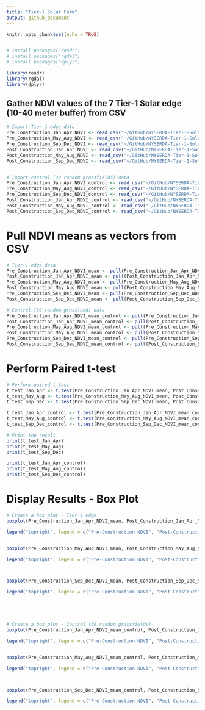 ```yaml
---
title: "Tier-1 Solar Farm"
output: github_document
---
```


```r
knitr::opts_chunk$set(echo = TRUE)


# install.packages("readr")
# install.packages("rgdal")
# install.packages("dplyr")

library(readr)
library(rgdal)
library(dplyr)
```

## Gather NDVI values of the 7 Tier-1 Solar edge (10-40 meter buffer) from CSV
```r
# Import Tier-1 edge data
Pre_Construction_Jan_Apr_NDVI <- read_csv("~/GitHub/NYSERDA-Tier-1-Solar-Farm-NDVI/results/Pre-Construction Jan-Apr NDVI.csv")
Pre_Construction_May_Aug_NDVI <- read_csv("~/GitHub/NYSERDA-Tier-1-Solar-Farm-NDVI/results/Pre-Construction May-Aug NDVI.csv")
Pre_Construction_Sep_Dec_NDVI <- read_csv("~/GitHub/NYSERDA-Tier-1-Solar-Farm-NDVI/results/Pre-Construction Sep-Dec NDVI.csv")
Post_Construction_Jan_Apr_NDVI <- read_csv("~/GitHub/NYSERDA-Tier-1-Solar-Farm-NDVI/results/Post-Construction Jan-Apr NDVI.csv")
Post_Construction_May_Aug_NDVI <- read_csv("~/GitHub/NYSERDA-Tier-1-Solar-Farm-NDVI/results/Post-Construction May-Aug NDVI.csv")
Post_Construction_Sep_Dec_NDVI <- read_csv("~/GitHub/NYSERDA-Tier-1-Solar-Farm-NDVI/results/Post-Construction Sep-Dec NDVI.csv")


# Import control (30 random grassfields) data
Pre_Construction_Jan_Apr_NDVI_control <- read_csv("~/GitHub/NYSERDA-Tier-1-Solar-Farm-NDVI/results/Pre-Construction Jan-Apr NDVI Control.csv")
Pre_Construction_May_Aug_NDVI_control <- read_csv("~/GitHub/NYSERDA-Tier-1-Solar-Farm-NDVI/results/Pre-Construction May-Aug NDVI Control.csv")
Pre_Construction_Sep_Dec_NDVI_control <- read_csv("~/GitHub/NYSERDA-Tier-1-Solar-Farm-NDVI/results/Pre-Construction Sep-Dec NDVI Control.csv")
Post_Construction_Jan_Apr_NDVI_control <- read_csv("~/GitHub/NYSERDA-Tier-1-Solar-Farm-NDVI/results/Post-Construction Jan-Apr NDVI Control.csv")
Post_Construction_May_Aug_NDVI_control <- read_csv("~/GitHub/NYSERDA-Tier-1-Solar-Farm-NDVI/results/Post-Construction May-Aug NDVI Control.csv")
Post_Construction_Sep_Dec_NDVI_control <- read_csv("~/GitHub/NYSERDA-Tier-1-Solar-Farm-NDVI/results/Post-Construction Sep-Dec NDVI Control.csv")
```
# Pull NDVI means as vectors from CSV
```r
# Tier-1 edge data
Pre_Construction_Jan_Apr_NDVI_mean <- pull(Pre_Construction_Jan_Apr_NDVI, name = NDVI_mean)
Post_Construction_Jan_Apr_NDVI_mean <- pull(Post_Construction_Jan_Apr_NDVI, name = NDVI_mean)
Pre_Construction_May_Aug_NDVI_mean <- pull(Pre_Construction_May_Aug_NDVI, name = NDVI_mean)
Post_Construction_May_Aug_NDVI_mean <- pull(Post_Construction_May_Aug_NDVI, name = NDVI_mean)
Pre_Construction_Sep_Dec_NDVI_mean <- pull(Pre_Construction_Sep_Dec_NDVI, name = NDVI_mean)
Post_Construction_Sep_Dec_NDVI_mean <- pull(Post_Construction_Sep_Dec_NDVI, name = NDVI_mean)

# Control (30 random grassland) data
Pre_Construction_Jan_Apr_NDVI_mean_control <- pull(Pre_Construction_Jan_Apr_NDVI_control, name = NDVI_mean)
Post_Construction_Jan_Apr_NDVI_mean_control <- pull(Post_Construction_Jan_Apr_NDVI_control, name = NDVI_mean)
Pre_Construction_May_Aug_NDVI_mean_control <- pull(Pre_Construction_May_Aug_NDVI_control, name = NDVI_mean)
Post_Construction_May_Aug_NDVI_mean_control <- pull(Post_Construction_May_Aug_NDVI_control, name = NDVI_mean)
Pre_Construction_Sep_Dec_NDVI_mean_control <- pull(Pre_Construction_Sep_Dec_NDVI_control, name = NDVI_mean)
Post_Construction_Sep_Dec_NDVI_mean_control <- pull(Post_Construction_Sep_Dec_NDVI_control, name = NDVI_mean)
```

# Perform Paired t-test
```r
# Perform paired t-test
t_test_Jan_Apr <- t.test(Pre_Construction_Jan_Apr_NDVI_mean, Post_Construction_Jan_Apr_NDVI_mean, paired=TRUE)
t_test_May_Aug <- t.test(Pre_Construction_May_Aug_NDVI_mean, Post_Construction_May_Aug_NDVI_mean, paired=TRUE)
t_test_Sep_Dec <- t.test(Pre_Construction_Sep_Dec_NDVI_mean, Post_Construction_Sep_Dec_NDVI_mean, paired=TRUE)

t_test_Jan_Apr_control <- t.test(Pre_Construction_Jan_Apr_NDVI_mean_control, Post_Construction_Jan_Apr_NDVI_mean_control, paired=TRUE)
t_test_May_Aug_control <- t.test(Pre_Construction_May_Aug_NDVI_mean_control, Post_Construction_May_Aug_NDVI_mean_control, paired=TRUE)
t_test_Sep_Dec_control <- t.test(Pre_Construction_Sep_Dec_NDVI_mean_control, Post_Construction_Sep_Dec_NDVI_mean_control, paired=TRUE)

# Print the result
print(t_test_Jan_Apr)
print(t_test_May_Aug)
print(t_test_Sep_Dec)

print(t_test_Jan_Apr_control)
print(t_test_May_Aug_control)
print(t_test_Sep_Dec_control)
```


# Display Results - Box Plot
```r

# Create a box plot - Tier-1 edge
boxplot(Pre_Construction_Jan_Apr_NDVI_mean, Post_Construction_Jan_Apr_NDVI_mean, xlab = "Jan-Apr NDVI per collection", col = c("blue", "orange"))

legend("topright", legend = c("Pre-Construction NDVI", "Post-Construction NDVI"), fill = c("blue", "orange"))


boxplot(Pre_Construction_May_Aug_NDVI_mean, Post_Construction_May_Aug_NDVI_mean, xlab = "May-Aug NDVI per collection", col = c("blue", "orange"))

legend("topright", legend = c("Pre-Construction NDVI", "Post-Construction NDVI"), fill = c("blue", "orange"))



boxplot(Pre_Construction_Sep_Dec_NDVI_mean, Post_Construction_Sep_Dec_NDVI_mean, xlab = "Sep-Dec NDVI per collection", col = c("blue", "orange"))

legend("topright", legend = c("Pre-Construction NDVI", "Post-Construction NDVI"), fill = c("blue", "orange"))





# Create a box plot - Control (30 random grassfields)
boxplot(Pre_Construction_Jan_Apr_NDVI_mean_control, Post_Construction_Jan_Apr_NDVI_mean_control, xlab = "Jan-Apr NDVI control", col = c("blue", "orange"))

legend("topright", legend = c("Pre-Construction NDVI", "Post-Construction NDVI"), fill = c("blue", "orange"))


boxplot(Pre_Construction_May_Aug_NDVI_mean_control, Post_Construction_May_Aug_NDVI_mean_control, xlab = "May-Aug NDVI control", col = c("blue", "orange"))

legend("topright", legend = c("Pre-Construction NDVI", "Post-Construction NDVI"), fill = c("blue", "orange"))



boxplot(Pre_Construction_Sep_Dec_NDVI_mean_control, Post_Construction_Sep_Dec_NDVI_mean_control, xlab = "Sep-Dec NDVI control", col = c("blue", "orange"))

legend("topright", legend = c("Pre-Construction NDVI", "Post-Construction NDVI"), fill = c("blue", "orange"))
```